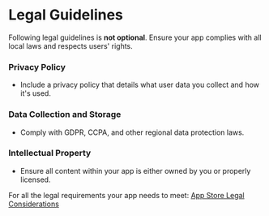 # Legal Guidelines

Following legal guidelines is **not optional**. Ensure your app complies with all local laws and respects users' rights.

### Privacy Policy
- Include a privacy policy that details what user data you collect and how it's used.

### Data Collection and Storage
- Comply with GDPR, CCPA, and other regional data protection laws.

### Intellectual Property
- Ensure all content within your app is either owned by you or properly licensed.

For all the legal requirements your app needs to meet: [App Store Legal
Considerations](https://developer.apple.com/app-store/review/guidelines/#legal)